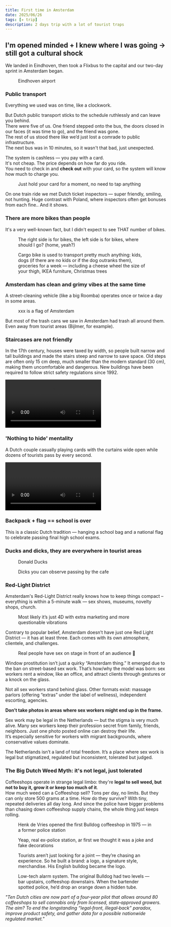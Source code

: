 ```yaml
---
title: First time in Amsterdam
date: 2025/06/26
tags: [✈️ trip]
description: 2 days trip with a lot of tourist traps
---
```



## I'm opened minded + I knew where I was going -> still got a cultural shock

We landed in Eindhoven, then took a Flixbus to the capital and our two-day sprint in Amsterdam began.
<figure>
    <ImageZoom src="/images/amsterdam/eind.jpg" alt="eindhoven airport" width={330}/>
    <figcaption>Eindhoven airport</figcaption>
</figure>

### Public transport

Everything we used was on time, like a clockwork.

But Dutch public transport sticks to the schedule ruthlessly and can leave you behind. <br />
There were five of us.
One friend stepped onto the bus, the doors closed in our faces (it was time to go), and the friend was gone. <br />
The rest of us stood there like we’d just lost a comrade to public infrastructure. <br />
The next bus was in 10 minutes, so it wasn't that bad, just unexpected. <br />

The system is cashless — you pay with a card. <br />
It's not cheap. The price depends on how far do you ride. <br />
You need to check in and **check out** with your card, so the system will know how much to charge you.
<figure>
    <ImageZoom src="/images/amsterdam/bus.jpg" alt="bus" width={330}/>
    <figcaption>Just hold your card for a moment, no need to tap anything</figcaption>
</figure>

On one train ride we met Dutch ticket inspectors — super friendly, smiling, not hunting.
Huge contrast with Poland, where inspectors often get bonuses from each fine.. And it shows.

### There are more bikes than people

It's a very well-known fact, but I didn't expect to see THAT number of bikes.
<figure>
    <ImageZoom src="/images/amsterdam/bikes.jpg" alt="bikes" width={330}/>
    <figcaption>The right side is for bikes, the left side is for bikes, where should I go? (home, yeah?)</figcaption>
</figure>

<figure>
    <ImageZoom src="/images/amsterdam/bike.jpg" alt="biks" width={330}/>
    <figcaption>Cargo bike is used to transport pretty much anything: kids, dogs (if there are no kids or if the dog
        outranks them), groceries for a week — including a cheese wheel the size of your thigh, IKEA furniture,
        Christmas trees</figcaption>
</figure>

### Amsterdam has clean and grimy vibes at the same time

A street-cleaning vehicle (like a big Roomba) operates once or twice a day in some areas. <br />
<figure>
    <ImageZoom src="/images/amsterdam/xxx.jpg" alt="street-cleaning vehicle" width={330}/>
    <figcaption>xxx is a flag of Amsterdam</figcaption>
</figure>

But most of the trash cans we saw in Amsterdam had trash all around them. <br />
Even away from tourist areas (Bijlmer, for example).
<div style={{display: 'flex', gap: '1rem'}}>
    <ImageZoom src="/images/amsterdam/trash1.jpg" alt="trash" width={300}/>
    <ImageZoom src="/images/amsterdam/trash2.jpg" alt="trash" width={300}/>
</div>

### Staircases are not friendly

In the 17th century, houses were taxed by width, so people built narrow and tall buildings and made the stairs steep and narrow to save space.
Old steps are often only 15 cm deep, much smaller than the modern standard (30 cm), making them uncomfortable and dangerous.
New buildings have been required to follow strict safety regulations since 1992.

<div className="video-center">
    <video controls width="300">
        <source src="/images/amsterdam/staircases.mp4" type="video/mp4"/>
        Your browser does not support the video tag.
    </video>
</div>

### 'Nothing to hide' mentality

A Dutch couple casually playing cards with the curtains wide open while dozens of tourists pass by every second.
<div className="video-center">
    <video controls width="300">
        <source src="/images/amsterdam/windows.mp4" type="video/mp4"/>
        Your browser does not support the video tag.
    </video>
</div>

### Backpack + flag == school is over

This is a classic Dutch tradition — hanging a school bag and a national flag to celebrate passing final high school exams.
<ImageZoom src="/images/amsterdam/backpack.jpg" alt="ducks" width={330}/>

### Ducks and dicks, they are everywhere in tourist areas
<figure>
    <ImageZoom src="/images/amsterdam/ducks.jpg" alt="ducks" width={330}/>
    <figcaption>Donald Ducks</figcaption>
</figure>
<figure>
    <ImageZoom src="/images/amsterdam/dicks.jpg" alt="dicks" width={330}/>
    <figcaption>Dicks you can observe passing by the cafe</figcaption>
</figure>

### Red-Light District

Amsterdam's Red-Light District really knows how to keep things compact – everything is within a 5-minute walk — sex shows, museums, novelty shops, church.
<figure>
    <ImageZoom src="/images/amsterdam/5d.jpg" alt="dicks" width={300}/>
    <figcaption>Most likely it’s just 4D with extra marketing and more questionable vibrations</figcaption>
</figure>

Contrary to popular belief, Amsterdam doesn’t have just one Red Light District — it has at least three.
Each comes with its own atmosphere, clientele, and challenges.
<figure>
    <ImageZoom src="/images/amsterdam/liveporno.jpg" alt="dicks" width={330}/>
    <figcaption>Real people have sex on stage in front of an audience 👀</figcaption>
</figure>

Window prostitution isn’t just a quirky “Amsterdam thing.” It emerged due to the ban on street-based sex work.
That’s how/why the model was born: sex workers rent a window, like an office, and attract clients through gestures or a knock on the glass.

Not all sex workers stand behind glass. Other formats exist:
massage parlors (offering “extras” under the label of wellness), independent escorting, agencies.

**Don’t take photos in areas where sex workers might end up in the frame.**

Sex work may be legal in the Netherlands — but the stigma is very much alive.
Many sex workers keep their profession secret from family, friends, neighbors.
Just one photo posted online can destroy their life. <br />
It’s especially sensitive for workers with migrant backgrounds, where conservative values dominate.

The Netherlands isn’t a land of total freedom.
It’s a place where sex work is legal but stigmatized, regulated but inconsistent, tolerated but judged.

### The Big Dutch Weed Myth: it's not legal, just tolerated

Coffeeshops operate in strange legal limbo: they're **legal to sell weed, but not to buy it, grow it or keep too much of it**. <br />
How much weed can a Coffeeshop sell? Tons per day, no limits.
But they can only store 500 grams at a time.
How do they survive? With tiny, repeated deliveries all day long.
And since the police have bigger problems than chasing down coffeeshop supply chains, the whole thing just keeps rolling.
<figure>
    <ImageZoom src="/images/amsterdam/bulldog.jpg" alt="bulldog coffeshop" width={330}/>
    <figcaption>Henk de Vries opened the first Bulldog coffeeshop in 1975 — in a former police station</figcaption>
</figure>

<figure>
    <ImageZoom src="/images/amsterdam/prison.jpg" alt="bulldog coffeshop" width={330}/>
    <figcaption>Yeap, real ex-police station, ar first we thought it was a joke and fake decorations</figcaption>
</figure>

<figure>
    <ImageZoom src="/images/amsterdam/joint.jpg" alt="bulldog coffeshop" width={330}/>
    <figcaption>Tourists aren’t just looking for a joint — they’re chasing an experience.
        So he built a brand: a logo, a signature style, merchandise.
        His English bulldog became the logo.</figcaption>
</figure>

<figure>
    <ImageZoom src="/images/amsterdam/oranges.jpg" alt="bulldog coffeshop" width={330}/>
    <figcaption>Low-tech alarm system. The original Bulldog had two levels — bar upstairs, coffeeshop downstairs.
        When the bartender spotted police, he’d drop an orange down a hidden tube.</figcaption>
</figure>

*"Ten Dutch cities are now part of a four‑year pilot that allows around 80 coffeeshops to sell cannabis only from licensed, state‑approved growers.
The aim? To end the longstanding “legal‑front, illegal‑back” paradox, improve product safety, and gather data for a possible nationwide regulated market."*
